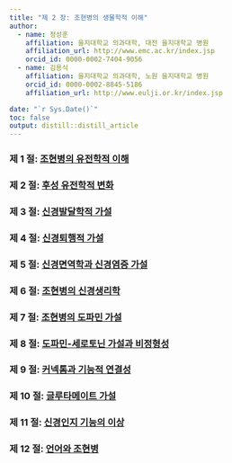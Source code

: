 ```yaml
---
title: "제 2 장: 조현병의 생물학적 이해"
author:
  - name: 정성훈
    affiliation: 을지대학교 의과대학, 대전 을지대학교 병원
    affiliation_url: http://www.emc.ac.kr/index.jsp
    orcid_id: 0000-0002-7404-9056
  - name: 김용식
    affiliation: 을지대학교 의과대학, 노원 을지대학교 병원
    orcid_id: 0000-0002-8845-5186
    affiliation_url: http://www.eulji.or.kr/index.jsp

date: "`r Sys.Date()`"
toc: false
output: distill::distill_article
---
```


### 제 1 절: [조현병의 유전학적 이해](article-02-01.html)

### 제 2 절: [후성 유전학적 변화](article-02-02.html)

### 제 3 절: [신경발달학적 가설](article-02-03.html)

### 제 4 절: [신경퇴행적 가설](article-02-04.html)

### 제 5 절: [신경면역학과 신경염증 가설](article-02-05.html)

### 제 6 절: [조현병의 신경생리학](article-02-06.html)

### 제 7 절: [조현병의 도파민 가설](article-02-07.html)

### 제 8 절: [도파민-세로토닌 가설과 비정형성](article-02-08.html)

### 제 9 절: [커넥톰과 기능적 연결성](article-02-09.html)

### 제 10 절: [글루타메이트 가설](article-02-10.html)

### 제 11 절: [신경인지 기능의 이상](article-02-11.html)

### 제 12 절: [언어와 조현병](article-02-12.html)

